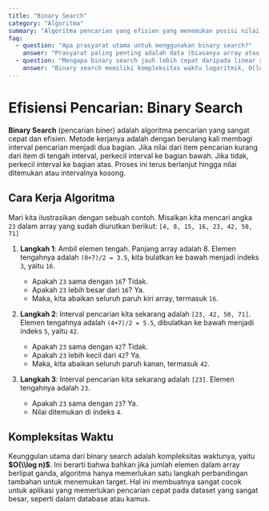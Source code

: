 ```yaml
---
title: "Binary Search"
category: "Algoritma"
summary: "Algoritma pencarian yang efisien yang menemukan posisi nilai target dalam array yang diurutkan dengan membagi dua interval pencarian secara berulang."
faq:
  - question: "Apa prasyarat utama untuk menggunakan binary search?"
    answer: "Prasyarat paling penting adalah data (biasanya array atau daftar) harus sudah dalam keadaan terurut. Jika data tidak terurut, binary search akan memberikan hasil yang salah atau tidak akan menemukan elemen yang ada."
  - question: "Mengapa binary search jauh lebih cepat daripada linear search?"
    answer: "Binary search memiliki kompleksitas waktu logaritmik, O(log n), sementara linear search memiliki kompleksitas waktu linier, O(n). Ini berarti untuk setiap penambahan elemen, linear search membutuhkan satu langkah lagi, sedangkan binary search hanya membutuhkan sebagian kecil dari langkah tambahan. Pada set data besar, perbedaannya sangat besar."
---
```


# Efisiensi Pencarian: Binary Search

**Binary Search** (pencarian biner) adalah algoritma pencarian yang sangat cepat dan efisien. Metode kerjanya adalah dengan berulang kali membagi interval pencarian menjadi dua bagian. Jika nilai dari item pencarian kurang dari item di tengah interval, perkecil interval ke bagian bawah. Jika tidak, perkecil interval ke bagian atas. Proses ini terus berlanjut hingga nilai ditemukan atau intervalnya kosong.

## Cara Kerja Algoritma

Mari kita ilustrasikan dengan sebuah contoh. Misalkan kita mencari angka `23` dalam array yang sudah diurutkan berikut:
`[4, 8, 15, 16, 23, 42, 50, 71]`

1.  **Langkah 1**: Ambil elemen tengah. Panjang array adalah 8. Elemen tengahnya adalah `(0+7)/2 = 3.5`, kita bulatkan ke bawah menjadi indeks `3`, yaitu `16`.
    - Apakah `23` sama dengan `16`? Tidak.
    - Apakah `23` lebih besar dari `16`? Ya.
    - Maka, kita abaikan seluruh paruh kiri array, termasuk `16`.

2.  **Langkah 2**: Interval pencarian kita sekarang adalah `[23, 42, 50, 71]`. Elemen tengahnya adalah `(4+7)/2 = 5.5`, dibulatkan ke bawah menjadi indeks `5`, yaitu `42`.
    - Apakah `23` sama dengan `42`? Tidak.
    - Apakah `23` lebih kecil dari `42`? Ya.
    - Maka, kita abaikan seluruh paruh kanan, termasuk `42`.

3.  **Langkah 3**: Interval pencarian kita sekarang adalah `[23]`. Elemen tengahnya adalah `23`.
    - Apakah `23` sama dengan `23`? Ya.
    - Nilai ditemukan di indeks `4`.

## Kompleksitas Waktu

Keunggulan utama dari binary search adalah kompleksitas waktunya, yaitu **$O(\\log n)$**. Ini berarti bahwa bahkan jika jumlah elemen dalam array berlipat ganda, algoritma hanya memerlukan satu langkah perbandingan tambahan untuk menemukan target. Hal ini membuatnya sangat cocok untuk aplikasi yang memerlukan pencarian cepat pada dataset yang sangat besar, seperti dalam database atau kamus.
